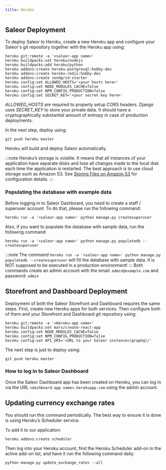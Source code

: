 ```yaml
---
title: Heroku
---
```


## Saleor Deployment

To deploy Saleor to Heroku, create a new Heroku app and configure your Saleor's git repository together with the Heroku app using:

```shell
heroku git:remote -a '<saleor-app name>'
heroku buildpacks:set heroku/nodejs
heroku buildpacks:add heroku/python
heroku addons:create heroku-postgresql:hobby-dev
heroku addons:create heroku-redis:hobby-dev
heroku addons:create sendgrid:starter
heroku config:set ALLOWED_HOSTS='<your hosts here>'
heroku config:set NODE_MODULES_CACHE=false
heroku config:set NPM_CONFIG_PRODUCTION=false
heroku config:set SECRET_KEY='<your secret key here>'
```

_ALLOWED_HOSTS_ are required to properly setup CORS headers.
Django uses _SECRET_KEY_ to store your private data. It should have a cryptographically substantial amount of entropy in case of production deployments.

In the next step, deploy using:

```
git push heroku master
```

Heroku will build and deploy Saleor automatically.

:::note
Heroku’s storage is volatile. It means that all instances of your application have separate disks and lose all changes made to the local disk each time the application is restarted. The best approach is to use cloud storage such as Amazon S3. See [Storing Files on Amazon S3](s3) for configuration details.
:::

### Populating the database with example data

Before logging in to Saleor Dashboard, you need to create a staff / superuser account. To do that, please run the following command:

```
heroku run -a '<saleor-app name>' python manage.py createsuperuser
```

Also, if you want to populate the database with sample data, run the following command:

```
heroku run -a '<saleor-app name>' python manage.py populatedb --createsuperuser
```

:::note
The command `heroku run -a '<saleor-app name>' python manage.py populatedb --createsuperuser` will fill the database with sample data. It is NOT supposed to be executed in a production environment!
:::
Both commands create an admin account with the email: `admin@example.com` and password: `admin`

## Storefront and Dashboard Deployment

Deployment of both the Saleor Storefront and Dashboard requires the same steps. First, create new Heroku apps for both services. Then configure both of them and your Storefront and Dashboard git repository using:

```
heroku git:remote -a '<Heroku-app name>'
heroku buildpacks:set mars/create-react-app
heroku config:set NODE_MODULES_CACHE=false
heroku config:set NPM_CONFIG_PRODUCTION=false
heroku config:set API_URI='<URL to your Saleor instance>/graphql/'
```

The next step is just to deploy using:

```
git push heroku master
```

### How to log in to Saleor Dashboard

Once the Saleor Dashboard app has been created on Heroku, you can log in via the URL `<dashboard-app name>.herokuapp.com` using the admin account.

## Updating currency exchange rates

You should run this command periodically. The best way to ensure it is done is using Heroku’s Scheduler service.

To add it to our application:

```shell
heroku addons:create scheduler
```

Then log into your Heroku account, find the Heroku Scheduler add-on in the active add-on list, and have it run the following command daily:

```shell
python manage.py update_exchange_rates --all
```
